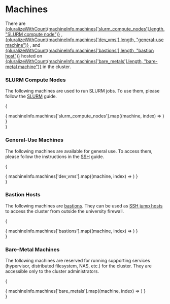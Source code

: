 # Machines


There are
[{pluralizeWithCount(machineInfo.machines['slurm_compute_nodes'].length, "SLURM compute node")}](#slurm-compute-nodes)
, [{pluralizeWithCount(machineInfo.machines['dev_vms'].length, "general-use machine")}](#general-use-machines)
, and [{pluralizeWithCount(machineInfo.machines['bastions'].length, "bastion host")}](#bastion-hosts)
hosted on [{pluralizeWithCount(machineInfo.machines['bare_metals'].length, "bare-metal machine")}](#bare-metal-machines)
in the cluster.

### SLURM Compute Nodes

The following machines are used to run SLURM jobs. To use them, please follow the [SLURM](/docs/compute-cluster/slurm) guide.

{
    <div className="items-start justify-center gap-6 rounded-lg p-8 grid md:grid-cols-2 xl:grid-cols-3">
      { machineInfo.machines['slurm_compute_nodes'].map((machine, index) => <MachineCard key={index} machine={machine} />) }
    </div>
}

### General-Use Machines

The following machines are available for general use. To access them, please follow the instructions in the [SSH](/docs/compute-cluster/ssh) guide.

{
    <div className="items-start justify-center gap-6 rounded-lg p-8 grid md:grid-cols-2 xl:grid-cols-3">
      { machineInfo.machines['dev_vms'].map((machine, index) => <MachineCard key={index} machine={machine} />) }
    </div>
}

### Bastion Hosts

The following machines are [bastions](/docs/compute-cluster/firewall#bastion). They can be used as [SSH jump hosts](https://wiki.gentoo.org/wiki/SSH_jump_host) to access the cluster from outside the university firewall.

{
    <div className="items-start justify-center gap-6 rounded-lg p-8 grid md:grid-cols-2 xl:grid-cols-3">
      { machineInfo.machines['bastions'].map((machine, index) => <MachineCard key={index} machine={machine} />) }
    </div>
}

### Bare-Metal Machines

The following machines are reserved for running supporting services (hypervisor, distributed filesystem, NAS, etc.) for the cluster.
They are accessible only to the cluster administrators.

{
    <div className="items-start justify-center gap-6 rounded-lg p-8 grid md:grid-cols-2 xl:grid-cols-3">
      { machineInfo.machines['bare_metals'].map((machine, index) => <MachineCard key={index} machine={machine} />) }
    </div>
}
